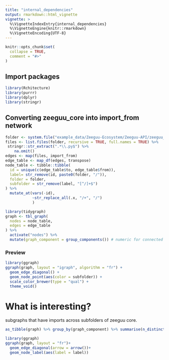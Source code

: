 ```yaml
---
title: "internal_dependencies"
output: rmarkdown::html_vignette
vignette: >
  %\VignetteIndexEntry{internal_dependencies}
  %\VignetteEngine{knitr::rmarkdown}
  %\VignetteEncoding{UTF-8}
---
```


```r
knitr::opts_chunk$set(
  collapse = TRUE,
  comment = "#>"
)
```

## Import packages 

```r
library(Rchitecture)
library(purrr)
library(dplyr)
library(stringr)
```


## Converting zeeguu_core into import_from network

```r
folder <- system.file("example_data/Zeeguu-Ecosystem/Zeeguu-API/zeeguu_core", package = "Rchitecture")
files <- list.files(folder, recursive = TRUE, full.names = TRUE) %>% 
 stringr::str_extract(".*\\.py$") %>%
    na.omit()
edges <- map(files, import_from)
edge_table <- map_df(edges, transpose)
node_table <- tibble::tibble(
  id = unique(c(edge_table$to, edge_table$from)),
  label= str_remove(id, paste0(folder, "/")),
  folder = folder,
  subfolder = str_remove(label, "[^/]+$")
) %>% 
  mutate_at(vars(-id),
            ~str_replace_all(.x, "/+", "/")
            )
```

```r
library(tidygraph)
graph <- tbl_graph(
  nodes = node_table,
  edges = edge_table
) %>% 
  activate("nodes") %>% 
  mutate(graph_component = group_components()) # numeric for connected components
```

### Preview
```r
library(ggraph)
ggraph(graph, layout = "igraph", algorithm = "fr") +
  geom_edge_diagonal() +
  geom_node_point(aes(color = subfolder)) +
  scale_color_brewer(type = "qual") +
  theme_void()
```



# What is interesting?


subgraphs that have imports across subfolders of zeeguu core.
```r
as_tibble(graph) %>% group_by(graph_component) %>% summarise(n_distinct(subfolder))
```


```r
library(ggraph)
ggraph(graph, layout = "fr")+
  geom_edge_diagonal(arrow = arrow())+
  geom_node_label(aes(label = label))
```

